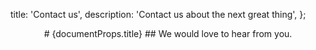   title: 'Contact us',
  description:
    'Contact us about the next great thing',
};

<Header />
<Main>
# {documentProps.title}
## We would love to hear from you.
</Main>
<Footer />